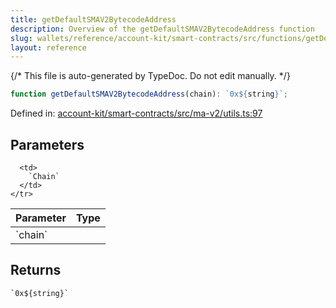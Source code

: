 ```yaml
---
title: getDefaultSMAV2BytecodeAddress
description: Overview of the getDefaultSMAV2BytecodeAddress function
slug: wallets/reference/account-kit/smart-contracts/src/functions/getDefaultSMAV2BytecodeAddress
layout: reference
---
```


{/* This file is auto-generated by TypeDoc. Do not edit manually. */}

```ts
function getDefaultSMAV2BytecodeAddress(chain): `0x${string}`;
```

Defined in: [account-kit/smart-contracts/src/ma-v2/utils.ts:97](https://github.com/alchemyplatform/aa-sdk/blob/9df5be8c23af4e472bcb503c17766b16da0ad87d/account-kit/smart-contracts/src/ma-v2/utils.ts#L97)

## Parameters

<table>
  <thead>
    <tr>
      <th align="left">Parameter</th>
      <th align="left">Type</th>
    </tr>
  </thead>

  <tbody>
    <tr>
      <td>
        `chain`
      </td>

      <td>
        `Chain`
      </td>
    </tr>

  </tbody>
</table>

## Returns

`` `0x${string}` ``

